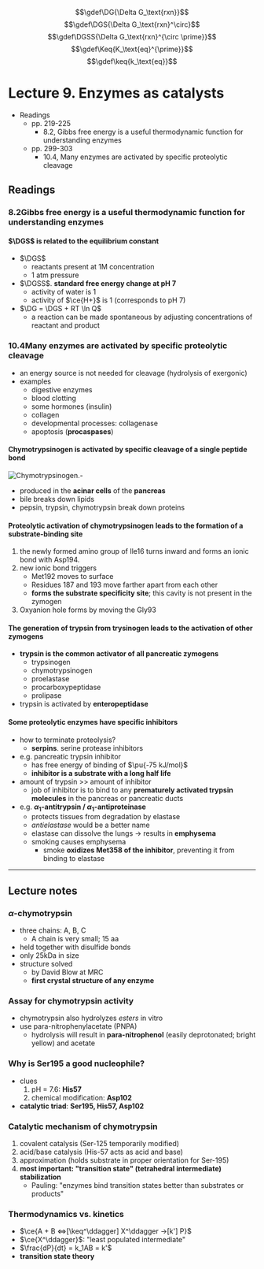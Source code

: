 $$\gdef\DG{\Delta G_\text{rxn}}$$
$$\gdef\DGS{\Delta G_\text{rxn}^\circ}$$
$$\gdef\DGSS{\Delta G_\text{rxn}^{\circ \prime}}$$
$$\gdef\Keq{K_\text{eq}^{\prime}}$$
$$\gdef\keq{k_\text{eq}}$$

# Lecture 9. Enzymes as catalysts

- Readings
  - pp. 219-225
    - 8.2, Gibbs free energy is a useful thermodynamic function for understanding enzymes
  - pp. 299-303
    - 10.4, Many enzymes are activated by specific proteolytic cleavage

## Readings

### 8.2<SPACE />Gibbs free energy is a useful thermodynamic function for understanding enzymes

#### $\DGS$ is related to the equilibrium constant

- $\DGS$
  - reactants present at 1M concentration
  - 1 atm pressure
- $\DGSS$. **standard free energy change at pH 7**
  - activity of water is 1
  - activity of $\ce{H+}$ is 1 (corresponds to pH 7)
- $\DG = \DGS + RT \ln Q$
  - a reaction can be made spontaneous by adjusting concentrations of reactant and product

### 10.4<SPACE />Many enzymes are activated by specific proteolytic cleavage
- an energy source is not needed for cleavage (hydrolysis of exergonic)
- examples
  - digestive enzymes
  - blood clotting
  - some hormones (insulin)
  - collagen
  - developmental processes: collagenase
  - apoptosis (**procaspases**)

#### Chymotrypsinogen is activated by specific cleavage of a single peptide bond

![Chymotrypsinogen.](./chymotrypsinogen.png)- 

- produced in the **acinar cells** of the **pancreas**
- bile breaks down lipids
- pepsin, trypsin, chymotrypsin break down proteins

#### Proteolytic activation of chymotrypsinogen leads to the formation of a substrate-binding site
1. the newly formed amino group of Ile16 turns inward and forms an ionic bond with Asp194.
2. new ionic bond triggers
    - Met192 moves to surface
    - Residues 187 and 193 move farther apart from each other
    - **forms the substrate specificity site**; this cavity is not present in the zymogen
3. Oxyanion hole forms by moving the Gly93

#### The generation of trypsin from trysinogen leads to the activation of other zymogens

- **trypsin is the common activator of all pancreatic zymogens**
  - trypsinogen
  - chymotrypsinogen
  - proelastase
  - procarboxypeptidase
  - prolipase
- trypsin is activated by **enteropeptidase**

#### Some proteolytic enzymes have specific inhibitors
- how to terminate proteolysis?
  - **serpins**. serine protease inhibitors
- e.g. pancreatic trypsin inhibitor
  - has free energy of binding of $\pu{-75 kJ/mol}$
  - **inhibitor is a substrate with a long half life**
- amount of trypsin >> amount of inhibitor
  - job of inhibitor is to bind to any **prematurely activated trypsin molecules** in the pancreas or pancreatic ducts
- e.g. **$\alpha_1$-antitrypsin / $\alpha_1$-antiproteinase**
  - protects tissues from degradation by elastase
  - _antielastase_ would be a better name
  - elastase can dissolve the lungs $\to$ results in **emphysema**
  - smoking causes emphysema
    - smoke **oxidizes Met358 of the inhibitor**, preventing it from binding to elastase

---

## Lecture notes

### $\alpha$-chymotrypsin
- three chains: A, B, C
  - A chain is very small; 15 aa
- held together with disulfide bonds
- only 25kDa in size
- structure solved
  - by David Blow at MRC
  - **first crystal structure of any enzyme**

### Assay for chymotrypsin activity
- chymotrypsin also hydrolyzes _esters_ in vitro
- use para-nitrophenylacetate (PNPA)
  - hydrolysis will result in **para-nitrophenol** (easily deprotonated; bright yellow) and acetate

### Why is Ser195 a good nucleophile?
- clues
  1. pH = 7.6: **His57**
  2. chemical modification: **Asp102**
- **catalytic triad**: **Ser195, His57, Asp102**

### Catalytic mechanism of chymotrypsin
1. covalent catalysis (Ser-125 temporarily modified)
2. acid/base catalysis (His-57 acts as acid and base)
3. approximation (holds substrate in proper orientation for Ser-195)
4. **most important: "transition state" (tetrahedral intermediate) stabilization**
    - Pauling: "enzymes bind transition states better than substrates or products"
  
### Thermodynamics vs. kinetics
- $\ce{A + B <=>[\keq^\ddagger] X^\ddagger ->[k'] P}$
- $\ce{X^\ddagger}$: "least populated intermediate"
- $\frac{dP}{dt} = k_1AB = k'$
- **transition state theory**